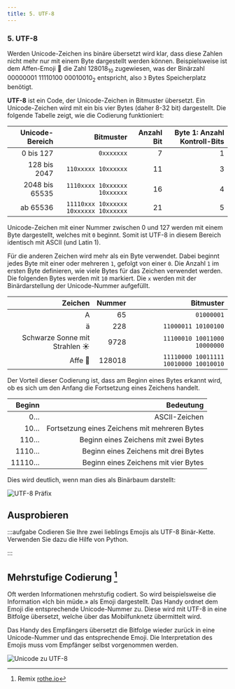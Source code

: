 ```yaml
---
title: 5. UTF-8
---
```



### 5. UTF-8

Werden Unicode-Zeichen ins binäre übersetzt wird klar, dass diese Zahlen nicht mehr nur mit einem Byte dargestellt werden können. Beispielsweise ist dem Affen-Emoji 🐒 die Zahl $128018_{10}$ zugewiesen, was der Binärzahl $00000001\:11110100\:00010010_{2}$ entspricht, also `3` Bytes Speicherplatz benötigt.

**UTF-8** ist ein Code, der Unicode-Zeichen in Bitmuster übersetzt. Ein Unicode-Zeichen wird mit ein bis vier Bytes (daher 8-32 bit) dargestellt. Die folgende Tabelle zeigt, wie die Codierung funktioniert:

| Unicode-Bereich |                             Bitmuster | Anzahl Bit | Byte 1: Anzahl Kontroll-Bits |
| --------------: | ------------------------------------: | ---------: | ---------------------------: |
|       0 bis 127 |                            `0xxxxxxx` |          7 |                            1 |
|    128 bis 2047 |                   `110xxxxx 10xxxxxx` |         11 |                            3 |
|  2048 bis 65535 |          `1110xxxx 10xxxxxx 10xxxxxx` |         16 |                            4 |
|        ab 65536 | `11110xxx 10xxxxxx 10xxxxxx 10xxxxxx` |         21 |                            5 |

Unicode-Zeichen mit einer Nummer zwischen 0 und 127 werden mit einem Byte dargestellt, welches mit `0` beginnt. Somit ist UTF-8 in diesem Bereich identisch mit ASCII (und Latin 1).

Für die anderen Zeichen wird mehr als ein Byte verwendet. Dabei beginnt jedes Byte mit einer oder mehreren `1`, gefolgt von einer `0`. Die Anzahl `1` im ersten Byte definieren, wie viele Bytes für das Zeichen verwendet werden. Die folgenden Bytes werden mit `10` markiert. Die `x` werden mit der Binärdarstellung der Unicode-Nummer aufgefüllt.

|                       Zeichen | Nummer |                             Bitmuster |
| ----------------------------: | -----: | ------------------------------------: |
|                             A |     65 |                            `01000001` |
|                             ä |    228 |                   `11000011 10100100` |
| Schwarze Sonne mit Strahlen ☀ |   9728 |          `11100010 10011000 10000000` |
|                        Affe 🐒 | 128018 | `11110000 10011111 10010000 10010010` |

Der Vorteil dieser Codierung ist, dass am Beginn eines Bytes erkannt wird, ob es sich um den Anfang die Fortsetzung eines Zeichens handelt.

| Beginn |                                     Bedeutung |
| -----: | --------------------------------------------: |
|     0… |                                 ASCII-Zeichen |
|    10… | Fortsetzung eines Zeichens mit mehreren Bytes |
|   110… |          Beginn eines Zeichens mit zwei Bytes |
|  1110… |          Beginn eines Zeichens mit drei Bytes |
| 11110… |          Beginn eines Zeichens mit vier Bytes |

Dies wird deutlich, wenn man dies als Binärbaum darstellt:

![UTF-8 Präfix](images/utf-8-prefix.svg)

## Ausprobieren

<BinDecoder />

:::aufgabe
Codieren Sie Ihre zwei lieblings Emojis als UTF-8 Binär-Kette. Verwenden Sie dazu die Hilfe von Python.

<Answer type="text" webKey="91f5e478-a09b-495f-93a4-d7169ae34fdc" />
:::

## Mehrstufige Codierung [^1]


Oft werden Informationen mehrstufig codiert. So wird beispielsweise die Information «Ich bin müde.» als Emoji dargestellt. Das Handy ordnet dem Emoji die entsprechende Unicode-Nummer zu. Diese wird mit UTF-8 in eine Bitfolge übersetzt, welche über das Mobilfunknetz übermittelt wird.

Das Handy des Empfängers übersetzt die Bitfolge wieder zurück in eine Unicode-Nummer und das entsprechende Emoji. Die Interpretation des Emojis muss vom Empfänger selbst vorgenommen werden.

![Unicode zu UTF-8](images/unicode.svg)


[^1]: Remix [rothe.io](https://rothe.io/?page=code/3-text/5-code/)